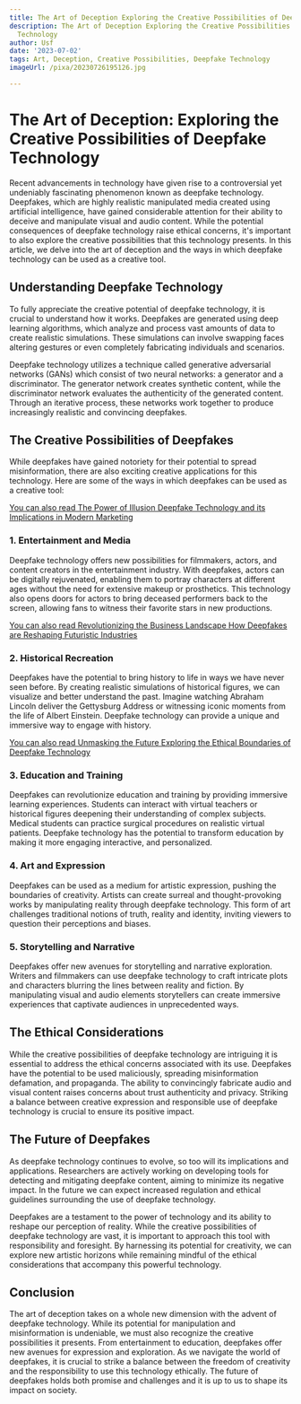 ```yaml
---
title: The Art of Deception Exploring the Creative Possibilities of Deepfake Technology
description: The Art of Deception Exploring the Creative Possibilities of Deepfake
  Technology
author: Usf
date: '2023-07-02'
tags: Art, Deception, Creative Possibilities, Deepfake Technology
imageUrl: /pixa/20230726195126.jpg

---
```

# The Art of  Deception: Exploring the  Creative Possibilities of Deepfake Technology

Recent advancements in technology have given rise to a controversial yet undeniably fascinating phenomenon known as deepfake technology. Deepfakes, which are highly realistic manipulated media created using artificial intelligence, have gained considerable attention for their ability to deceive and manipulate visual and audio content. While the  potential consequences of  deepfake technology raise ethical concerns, it's  important to also explore the creative possibilities  that this technology presents. In this article, we delve  into the art of deception and  the ways in which deepfake technology can be  used as a creative tool.

## Understanding Deepfake Technology

To fully appreciate the creative potential  of deepfake technology, it is crucial to understand how it works. Deepfakes are generated using deep learning  algorithms, which analyze and process vast amounts of data  to create realistic simulations. These simulations can involve swapping faces altering gestures or even completely fabricating individuals and scenarios.

Deepfake technology utilizes a technique called generative adversarial networks (GANs) which consist  of two neural networks: a generator and a  discriminator. The generator network creates synthetic content, while the  discriminator network evaluates the authenticity of  the generated content. Through an iterative process, these networks work together to produce increasingly realistic and convincing deepfakes.

## The Creative Possibilities of Deepfakes

While deepfakes  have gained  notoriety for  their potential to spread misinformation, there are also  exciting creative applications for this technology. Here are some of the ways in which  deepfakes can be used as a creative tool:

[You can also read The Power of Illusion  Deepfake Technology and its Implications in Modern Marketing](The%20Power%20of%20Illusion%20Deepfake%20Technology%20and%20its%20Implications%20in%20Modern%20Marketing)


###  1. Entertainment and Media

Deepfake technology offers new possibilities for filmmakers,  actors, and content creators  in the entertainment industry.  With  deepfakes, actors can be digitally rejuvenated, enabling them to portray characters at  different ages without the need for extensive makeup or prosthetics. This technology also opens doors  for actors to bring deceased performers back to the screen, allowing fans to witness their favorite stars in new productions.

[You can also read  Revolutionizing the Business Landscape How Deepfakes are Reshaping Futuristic Industries](Revolutionizing%20the%20Business%20Landscape%20How%20Deepfakes%20are%20Reshaping%20Futuristic%20Industries)


### 2. Historical Recreation

Deepfakes have  the potential to bring history to life in ways  we  have never seen before. By creating realistic  simulations of historical figures, we can  visualize and better understand the past. Imagine watching Abraham Lincoln deliver the Gettysburg Address or witnessing iconic moments from the life of  Albert Einstein. Deepfake  technology can provide  a unique and  immersive way  to  engage  with history.

[You can also read  Unmasking  the Future  Exploring the Ethical Boundaries of Deepfake  Technology](Unmasking%20the%20Future%20Exploring%20the%20Ethical%20Boundaries%20of%20Deepfake%20Technology)


### 3. Education and Training

Deepfakes can revolutionize education and training by providing immersive learning experiences. Students can interact with virtual teachers or historical figures deepening their understanding of complex  subjects. Medical students can practice surgical procedures on realistic virtual patients. Deepfake technology has the potential to transform education by making it more engaging interactive, and personalized.

### 4.  Art and Expression

Deepfakes can be used as a medium for artistic  expression,  pushing the boundaries of creativity.  Artists  can create surreal and thought-provoking works by manipulating reality through deepfake technology. This form of art challenges traditional notions of truth,  reality  and identity, inviting viewers to question their perceptions and biases.

### 5. Storytelling and Narrative

Deepfakes offer new avenues for storytelling and narrative exploration. Writers and filmmakers  can use deepfake technology to craft intricate plots  and characters blurring the lines between  reality and fiction.  By manipulating visual and audio elements storytellers can create immersive experiences that captivate audiences in unprecedented ways.

## The Ethical Considerations

While the creative possibilities of deepfake technology are intriguing it is  essential to address the  ethical concerns associated with its use. Deepfakes have the potential to be used maliciously, spreading misinformation defamation, and propaganda. The ability to convincingly fabricate audio and visual content raises concerns about trust authenticity and  privacy. Striking a balance between creative  expression and responsible use of deepfake technology is crucial to ensure its positive impact.

## The Future of Deepfakes

As deepfake technology continues  to evolve, so too will its implications and applications. Researchers are  actively working on developing tools for detecting and  mitigating deepfake content, aiming to minimize its negative impact. In  the future we can expect increased  regulation and ethical guidelines surrounding the use of deepfake technology.

Deepfakes are a testament to the  power of technology and its ability to  reshape our perception of reality. While the creative possibilities  of  deepfake technology are vast, it is important to approach this tool with responsibility and foresight. By  harnessing its potential for creativity,  we  can  explore new artistic horizons while remaining mindful of the  ethical considerations that accompany this  powerful technology.

## Conclusion

The art  of deception takes on a whole new dimension  with the advent of deepfake technology. While its potential for manipulation and misinformation is undeniable, we must also recognize the creative possibilities it presents. From entertainment to education, deepfakes offer new avenues for expression and exploration. As we navigate the world  of  deepfakes, it is crucial to strike  a  balance  between the freedom of creativity and the responsibility to use this technology ethically. The future of deepfakes holds both promise and challenges and it is up to us to shape its impact on society.
